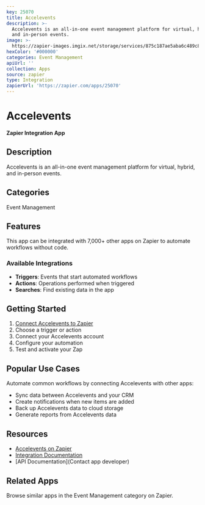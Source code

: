 ```yaml
---
key: 25070
title: Accelevents
description: >-
  Accelevents is an all-in-one event management platform for virtual, hybrid,
  and in-person events.
image: >-
  https://zapier-images.imgix.net/storage/services/875c187ae5aba6c489c81d5ff8cbb515.png?auto=format%2Ccompress&ixlib=python-3.0.0&q=50
hexColor: '#000000'
categories: Event Management
apiUrl: ''
collection: Apps
source: zapier
type: Integration
zapierUrl: 'https://zapier.com/apps/25070'
---
```

# Accelevents

**Zapier Integration App**

## Description

Accelevents is an all-in-one event management platform for virtual, hybrid, and in-person events.

## Categories

Event Management

## Features

This app can be integrated with 7,000+ other apps on Zapier to automate workflows without code.

### Available Integrations

- **Triggers**: Events that start automated workflows
- **Actions**: Operations performed when triggered
- **Searches**: Find existing data in the app

## Getting Started

1. [Connect Accelevents to Zapier](https://zapier.com/apps/25070)
2. Choose a trigger or action
3. Connect your Accelevents account
4. Configure your automation
5. Test and activate your Zap

## Popular Use Cases

Automate common workflows by connecting Accelevents with other apps:

- Sync data between Accelevents and your CRM
- Create notifications when new items are added
- Back up Accelevents data to cloud storage
- Generate reports from Accelevents data

## Resources

- [Accelevents on Zapier](https://zapier.com/apps/25070)
- [Integration Documentation](https://zapier.com/apps/25070/integrations)
- [API Documentation](Contact app developer)

## Related Apps

Browse similar apps in the Event Management category on Zapier.
